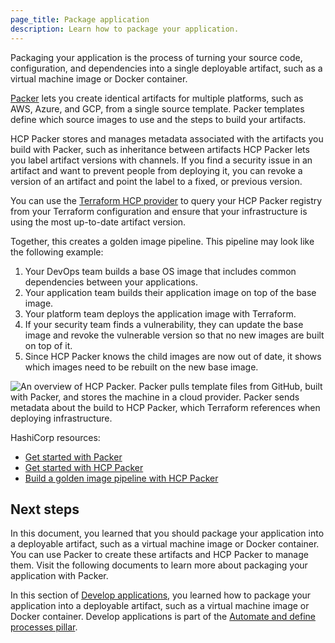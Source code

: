 ```yaml
---
page_title: Package application
description: Learn how to package your application.
---
```


Packaging your application is the process of turning your source code, configuration, and dependencies into a single deployable artifact, such as a virtual machine image or Docker container.

[Packer](/packer) lets you create identical artifacts for multiple platforms, such as AWS, Azure, and GCP, from a single source template. Packer templates define which source images to use and the steps to build your artifacts.

HCP Packer stores and manages metadata associated with the artifacts you build with Packer, such as inheritance between artifacts HCP Packer lets you label artifact versions with channels. If you find a security issue in an artifact and want to prevent people from deploying it, you can revoke a version of an artifact and point the label to a fixed, or previous version.

You can use the [Terraform HCP provider](/packer/tutorials/hcp-get-started) to query your HCP Packer registry from your Terraform configuration and ensure that your infrastructure is using the most up-to-date artifact version.

Together, this creates a golden image pipeline. This pipeline may look like the following example:

1. Your DevOps team builds a base OS image that includes common dependencies between your applications.
1. Your application team builds their application image on top of the base image.
1. Your platform team deploys the application image with Terraform.
1. If your security team finds a vulnerability, they can update the base image and revoke the vulnerable version so that no new images are built on top of it.
1. Since HCP Packer knows the child images are now out of date, it shows which images need to be rebuilt on the new base image.

![An overview of HCP Packer. Packer pulls template files from GitHub, built with Packer, and stores the machine in a cloud provider. Packer sends metadata about the build to HCP Packer, which Terraform references when deploying infrastructure.](/img/packer/hcp_packer_overview.png)

HashiCorp resources:

- [Get started with Packer](/packer/tutorials/aws-get-started)
- [Get started with HCP Packer](/packer/tutorials/hcp-get-started)
- [Build a golden image pipeline with HCP Packer](/packer/tutorials/cloud-production/golden-image-with-hcp-packer)

## Next steps

In this document, you learned that you should package your application into a deployable artifact, such as a virtual machine image or Docker container. You can use Packer to create these artifacts and HCP Packer to manage them. Visit the following documents to learn more about packaging your application with Packer.

In this section of [Develop applications](/well-architected-framework/automate-and-define-processes/develop-and-deploy/develop-applications/introduction), you learned how to package your application into a deployable artifact, such as a virtual machine image or Docker container. Develop applications is part of the [Automate and define processes pillar](/well-architected-framework/automate-and-define-processes).